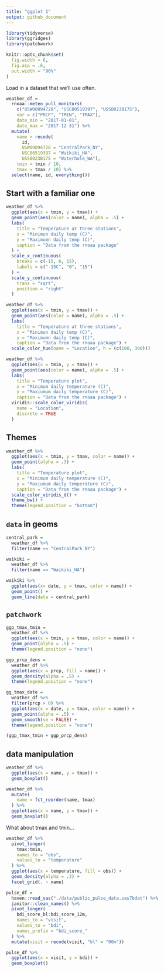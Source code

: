 ```yaml
---
title: "ggplot 1"
output: github_document
---
```


```r
library(tidyverse)
library(ggridges)
library(patchwork)

knitr::opts_chunk$set(
  fig.width = 6,
  fig.asp = .6,
  out.width = "90%"
)
```


Load in a dataset that we'll use often.

```r
weather_df = 
  rnoaa::meteo_pull_monitors(
    c("USW00094728", "USC00519397", "USS0023B17S"),
    var = c("PRCP", "TMIN", "TMAX"), 
    date_min = "2017-01-01",
    date_max = "2017-12-31") %>%
  mutate(
    name = recode(
      id, 
      USW00094728 = "CentralPark_NY", 
      USC00519397 = "Waikiki_HA",
      USS0023B17S = "Waterhole_WA"),
    tmin = tmin / 10,
    tmax = tmax / 10) %>%
  select(name, id, everything())
```

## Start with a familiar one

```r
weather_df %>% 
  ggplot(aes(x = tmin, y = tmax)) + 
  geom_point(aes(color = name), alpha = .5) + 
  labs(
    title = "Temperature at three stations",
    x = "Minimun daily temp (C)",
    y = "Maximumn daily temp (C)",
    caption = "Data from the rnoaa package"
  ) +
  scale_x_continuous(
    breaks = c(-15, 0, 15),
    labels = c("-15C", "0", "15")
  ) +
  scale_y_continuous(
    trans = "sqrt",
    position = "right"
  )
```

```r
weather_df %>% 
  ggplot(aes(x = tmin, y = tmax)) + 
  geom_point(aes(color = name), alpha = .5) + 
  labs(
    title = "Temperature at three stations",
    x = "Minimun daily temp (C)",
    y = "Maximumn daily temp (C)",
    caption = "Data from the rnoaa package") +
  scale_color_hue(name = "Location", h = (c(100, 300)))
```

```r
weather_df %>% 
  ggplot(aes(x = tmin, y = tmax)) + 
  geom_point(aes(color = name), alpha = .5) + 
  labs(
    title = "Temperature plot",
    x = "Minimum daily temperature (C)",
    y = "Maxiumum daily temperature (C)",
    caption = "Data from the rnoaa package") + 
  viridis::scale_color_viridis(
    name = "Location",
    discrete = TRUE
  )
```

## Themes

```r
weather_df %>% 
  ggplot(aes(x = tmin, y = tmax, color = name)) + 
  geom_point(alpha = .3) + 
  labs(
    title = "Temperature plot",
    x = "Minimum daily temperature (C)",
    y = "Maxiumum daily temperature (C)",
    caption = "Data from the rnoaa package") + 
  scale_color_viridis_d() + 
  theme_bw() +
  theme(legend.position = "bottom") 
```

## `data` in geoms

```r
central_park = 
  weather_df %>% 
  filter(name == "CentralPark_NY")

waikiki = 
  weather_df %>% 
  filter(name == "Waikiki_HA")

waikiki %>% 
  ggplot(aes(x= date, y = tmax, color = name)) + 
  geom_point() +
  geom_line(data = central_park)
```

## `patchwork`

```r
ggp_tmax_tmin = 
  weather_df %>% 
  ggplot(aes(x = tmin, y = tmax, color = name)) +
  geom_point(alpha = .5) +
  theme(legend.position = "none")

ggp_prcp_dens = 
  weather_df %>% 
  ggplot(aes(x = prcp, fill = name)) +
  geom_density(alpha = .5) +
  theme(legend.position = "none")

gg_tmax_date = 
  weather_df %>% 
  filter(prcp > 0) %>%
  ggplot(aes(x = date, y = tmax, color = name)) +
  geom_point(alpha = .5) + 
  geom_smooth(se = FALSE) +
  theme(legend.position = "none")

(ggp_tmax_tmin + ggp_prcp_dens)

```

## data manipulation

```r
weather_df %>% 
  ggplot(aes(x = name, y = tmax)) +
  geom_boxplot()
```

```r
weather_df %>% 
  mutate(
    name = fct_reorder(name, tmax)
  ) %>% 
  ggplot(aes(x = name, y = tmax)) +
  geom_boxplot()
```

What about tmax and tmin...

```r
weather_df %>% 
  pivot_longer(
    tmax:tmin,
    names_to = "obs",
    values_to = "temperature"
  ) %>% 
  ggplot(aes(x = temperature, fill = obs)) + 
  geom_density(alpha = .3) +
  facet_grid(. ~ name)
```

```r
pulse_df = 
  haven::read_sas("./data/public_pulse_data.sas7bdat") %>% 
  janitor::clean_names() %>%
  pivot_longer(
    bdi_score_bl:bdi_score_12m,
    names_to = "visit",
    values_to = "bdi",
    names_prefix = "bdi_score_"
  ) %>% 
  mutate(visit = recode(visit, "bl" = "00m"))

pulse_df %>% 
  ggplot(aes(x = visit, y = bdi)) +
  geom_boxplot()
```

